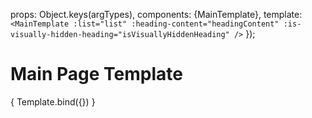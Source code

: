 
<Meta
  title="Templates/Main"
  component={MainTemplate}
/>

  props: Object.keys(argTypes),
  components: {MainTemplate},
  template: `
    <MainTemplate
      :list="list"
      :heading-content="headingContent"
      :is-visually-hidden-heading="isVisuallyHiddenHeading"
    />
  `
});

# Main Page Template


<Canvas>
  <Story
    name="MainTemplate"
    args = {{
      list: [
        {path: `path1`, label: `링크1`}, {path: `path2`, label: `링크2`}, {path: `path3`, label: `링크3`}
      ],
      headingContent: `메인 내비게이션`,
      isVisuallyHiddenHeading: false,
    }}
  >
    { Template.bind({}) }
  </Story>
</Canvas>

<ArgsTable story="MainTemplate" />